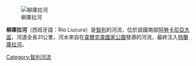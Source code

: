 [[Image:Liucura.JPG|柳庫拉河]]

'''柳庫拉河'''（西班牙語：Río Liucura）是[[智利|智利]]的河流，位於該國南部[[阿勞卡尼亞大區|阿勞卡尼亞大區]]，河道全長31公里，河水來自在[[韋爾克韋國家公園|韋爾克韋國家公園]]發源的河流，最終注入[[特蘭庫拉河|特蘭庫拉河]]。

{{Chile-geo-stub}}
[[Category:智利河流|Category:智利河流]]